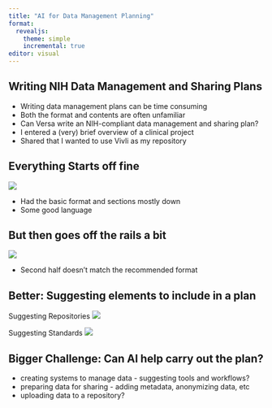```yaml
---
title: "AI for Data Management Planning"
format: 
  revealjs:
    theme: simple
    incremental: true
editor: visual
---
```


## Writing NIH Data Management and Sharing Plans

-   Writing data management plans can be time consuming
-   Both the format and contents are often unfamiliar
-   Can Versa write an NIH-compliant data management and sharing plan?
-   I entered a (very) brief overview of a clinical project
-   Shared that I wanted to use Vivli as my repository

## Everything Starts off fine

![](images/Plan1.png)

-   Had the basic format and sections mostly down
-   Some good language

## But then goes off the rails a bit

![](images/Plan2.png)

-   Second half doesn't match the recommended format 

## Better: Suggesting elements to include in a plan

::: {layout-ncol="2"}
Suggesting Repositories
![](images/ClinRepositories.png) 

Suggesting Standards
![](images/ClinStandards.png)
:::

## Bigger Challenge: Can AI help carry out the plan?
-   creating systems to manage data - suggesting tools and workflows?
-   preparing data for sharing - adding metadata, anonymizing data, etc
-   uploading data to a repository?
